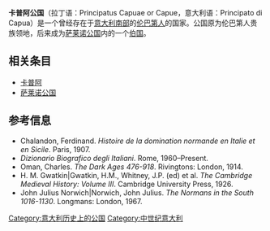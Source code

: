 '''卡普阿公国'''（拉丁语：Principatus Capuae or Capue，意大利语：Principato di Capua）是一个曾经存在于[[意大利南部|意大利南部]]的[[伦巴第人|伦巴第人]]的国家。公国原为伦巴第人贵族领地，后来成为[[萨莱诺公国|萨莱诺公国]]内的一个[[伯国|伯国]]。

== 相关条目 ==
*[[卡普阿|卡普阿]]
*[[萨莱诺公国|萨莱诺公国]]

== 参考信息 ==
*Chalandon, Ferdinand. ''Histoire de la domination normande en Italie et en Sicile''. Paris, 1907. 
*''Dizionario Biografico degli Italiani''. Rome, 1960–Present. 
*Oman, Charles. ''The Dark Ages 476-918''. Rivingtons: London, 1914. 
*H. M. Gwatkin|Gwatkin, H.M., Whitney, J.P. (ed) et al. ''The Cambridge Medieval History: Volume III''. Cambridge University Press, 1926.
*John Julius Norwich|Norwich, John Julius. ''The Normans in the South 1016-1130''. Longmans: London, 1967.

{{history-stub}}

[[Category:意大利历史上的公国|Category:意大利历史上的公国]]
[[Category:中世纪意大利|Category:中世纪意大利]]
